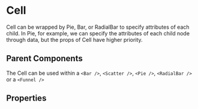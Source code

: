 
# Cell

Cell can be wrapped by Pie, Bar, or RadialBar to specify attributes of each child.
In Pie, for example, we can specify the attributes of each child node through data,
but the props of Cell have higher priority.

<Meta of={ComponentStories} />

<Canvas of={ComponentStories.API} layout='padded'/>

## Parent Components

The Cell can be used within a `<Bar />`, `<Scatter />`, `<Pie />`, `<RadialBar />` or a `<Funnel />`

## Properties

<Controls of={ComponentStories.API} />
